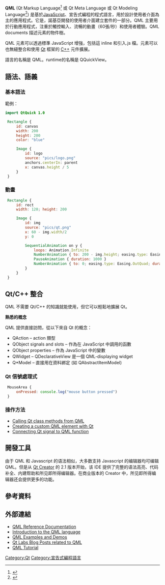 {{howto|time=2016-05-25T03:20:33+00:00}}
{{review|time=2016-05-25T03:20:33+00:00}}
{{NoteTA|G1=IT}}
{{infobox programming language
| name                   = QML
| paradigm               = [[編程範型|編程範型]]：[[宣告式編程|宣告式編程]]、[[脚本语言|脚本语言]]
| year                   = 2009
| developer              = [[Qt發展框架|Qt發展框架]]
| latest_release_version = 5.14.1<ref>{{cite web|url=https://www.qt.io/blog/qt-5.14.1-released/|title=Qt 5.14.1 Released|date=2020-01-27|accessdate=2020-03-10|archive-date=2020-04-08|archive-url=https://web.archive.org/web/20200408194838/https://www.qt.io/blog/qt-5.14.1-released|dead-url=no}}</ref>
| latest release date    = {{Release date and age|2020|1|27}}
| latest_preview_version = 
| latest_preview_date    = 
| typing                 = [[類型系統|動態]]、[[強型別|強型別]]
| influenced_by          = [[JavaScript|JavaScript]]、[[Qt|Qt]]
| influenced = [[Qt|Qt]]
| website     = [http://doc.qt.io/qt-5/qtqml-index.html]
}}
{{Infobox file format
| name                   = QML
| icon                   = 
| extension              = <code>.qml</code>
| publisher              = [[Nokia|Nokia]]
| website     = [http://doc.qt.io/qt-5/qtqml-index.html]
| genre                  = [[脚本语言|脚本语言]]
}}
'''QML''' (Qt Markup Language<ref>{{cite web|url=http://qt-project.org/doc/qt-4.8/qml-tutorial.html|title=Qt 4.8: QML Tutorial|accessdate=2013-10-31|archive-date=2013-11-02|archive-url=https://web.archive.org/web/20131102114647/http://qt-project.org/doc/qt-4.8/qml-tutorial.html|dead-url=no}}</ref> 或 Qt Meta Language 或 Qt Modeling Language<ref>{{cite web |url=http://labs.qt.nokia.com/2009/08/21/qt-declarative-api-changes/#comment-4727 |title=Henrik Hartz (Product Manager for Qt Software at Nokia) comment on the name |date=24 August 2009 |accessdate=2011-06-14 |deadurl=yes |archiveurl=https://web.archive.org/web/20110723120216/http://labs.qt.nokia.com/2009/08/21/qt-declarative-api-changes/#comment-4727 |archivedate=2011-07-23 }}</ref>) 是基於[[JavaScript|JavaScript]]、宣告式編程的程式語言，用於設計使用者介面為主的應用程式。它是{{link-en|Qt Quick|Qt Quick}}，諾基亞開發的使用者介面建立套件的一部分。QML 主要用於行動應用程式，注重於觸控輸入、流暢的動畫（60張/秒）和使用者體驗。QML documents 描述元素的物件樹。

QML 元素可以透過標準 JavaScript 增強，包括這 inline 和引入.js 檔。元素可以也無縫整合和使用 [[Qt|Qt]] 框架的 [[C++|C++]] 元件擴展。

語言的名稱是 QML。runtime的名稱是 QQuickView。

== 語法、語義 ==
=== 基本語法 ===

範例：

<syntaxhighlight lang="qml">
import QtQuick 1.0

 Rectangle {
     id: canvas
     width: 200
     height: 200
     color: "blue"

     Image {
         id: logo
         source: "pics/logo.png"
         anchors.centerIn: parent
         x: canvas.height / 5      
     }
 }
</syntaxhighlight>

=== 動畫 ===

<syntaxhighlight lang="qml">
 Rectangle {
     id: rect
     width: 120; height: 200

     Image {
         id: img
         source: "pics/qt.png"
         x: 60 - img.width/2
         y: 0

         SequentialAnimation on y {
             loops: Animation.Infinite
             NumberAnimation { to: 200 - img.height; easing.type: Easing.OutBounce; duration: 2000 }
             PauseAnimation { duration: 1000 }
             NumberAnimation { to: 0; easing.type: Easing.OutQuad; duration: 1000 }
         }
     }
 }
</syntaxhighlight>

== Qt/C++ 整合 ==
QML 不需要 Qt/C++ 的知識就能使用，但它可以輕鬆地擴展 Qt。

'''熟悉的概念'''

QML 提供直接訪問，從以下來自 Qt 的概念：
* QAction – action 類型
* QObject signals and slots – 作為在 JavaScript 中調用的函數
* QObject properties – 作為 JavaScript 中的變數
* QWidget – QDeclarativeView 是一個 QML-displaying widget
* Q*Model – 直接用在資料綁定 (如 QAbstractItemModel)
	
=== Qt 信號處理式 ===

<syntaxhighlight lang="javascript">
 MouseArea {
     onPressed: console.log("mouse button pressed")
 }
</syntaxhighlight>

=== 操作方法===
* [https://web.archive.org/web/20100819130735/http://wiki.forum.nokia.com/index.php/CS001613_-_Calling_Qt_class_methods_from_QML Calling Qt class methods from QML]
* [https://web.archive.org/web/20100819160752/http://wiki.forum.nokia.com/index.php/CS001627_-_Creating_a_custom_QML_element_with_Qt Creating a custom QML element with Qt]
* [https://web.archive.org/web/20101211113715/http://wiki.forum.nokia.com/index.php/CS001625_-_Connecting_Qt_signal_to_QML_function Connecting Qt signal to QML function]

== 開發工具 ==
由于 QML 和 Javascript 的语法相似，大多数支持 Javascript 的编辑器均可编辑 QML。但是从 [[Qt_Creator|Qt Creator]] 的 2.1 版本开始，该 IDE 提供了完整的语法高亮、代码补全、内建帮助和所见即所得编辑器。在商业版本的 Creator 中，所见即所得编辑器还会提供更多的功能。

== 參考資料 ==
{{reflist}}

== 外部連結 ==
* [https://web.archive.org/web/20111024202714/http://doc.qt.nokia.com/4.7-snapshot/qdeclarativeelements.html QML Reference Documentation]
* [https://web.archive.org/web/20111014054245/http://doc.qt.nokia.com/4.7-snapshot/qdeclarativeintroduction.html Introduction to the QML language]
* [https://web.archive.org/web/20111008153849/http://doc.qt.nokia.com/4.7-snapshot/qdeclarativeexamples.html QML Examples and Demos]
* [https://web.archive.org/web/20090518012534/http://labs.trolltech.com/blogs/category/labs/graphics/kinetic/declarative_ui/ Qt Labs Blog Posts related to QML]
* [https://web.archive.org/web/20100924210913/http://doc.qt.nokia.com/4.7/qml-tutorial.html QML Tutorial]

{{Qt}}

[[Category:Qt|Category:Qt]]
[[Category:宣告式編程語言|Category:宣告式編程語言]]